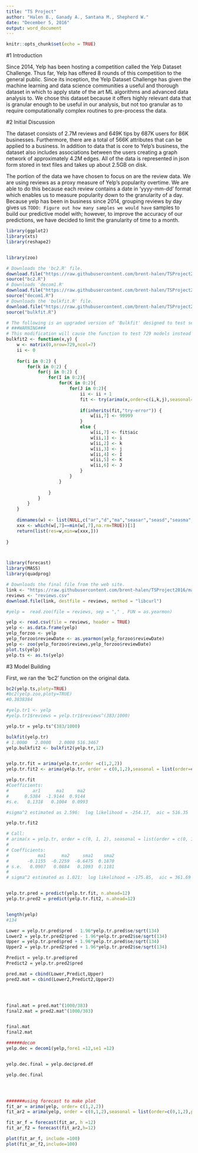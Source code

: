 ```yaml
---
title: "TS Project"
author: "Halen B., Ganady A., Santana M., Shepherd W."
date: "December 5, 2016"
output: word_document
---
```


```r
knitr::opts_chunk$set(echo = TRUE)
```

#1 Introduction

Since 2014, Yelp has been hosting a competition called the Yelp Dataset Challenge. Thus far, Yelp has offered 8 rounds of this competition to the general public. Since its inception, the Yelp Dataset Challenge has given the machine learning and data science communities a useful and thorough dataset in which to apply state of the art ML algorithms and advanced data analysis to. We chose this dataset because it offers highly relevant data that is granular enough to be useful in our analysis, but not too granular as to require computationally complex routines to pre-process the data. 

#2 Initial Discussion

The dataset consists of 2.7M reviews and 649K tips by 687K users for 86K businesses. Furthermore, there are a total of 566K attributes that can be applied to a business. In addition to data that is core to Yelp's business, the dataset also includes associations between the users creating a graph network of approximately 4.2M edges. All of the data is represented in json form stored in text files and takes up about 2.5GB on disk.

The portion of the data we have chosen to focus on are the review data. We are using reviews as a proxy measure of Yelp's popularity overtime. We are able to do this because each review contains a date in 'yyyy-mm-dd' format which enables us to measure popularity down to the granularity of a day. Because yelp has been in business since 2014, grouping reviews by day gives us `TODO: Figure out how many samples we would have` samples to build our predictive model with; however, to improve the accuracy of our predictions, we have decided to limit the granularity of time to a month.


```r
library(ggplot2)
library(xts)
library(reshape2)


library(zoo)

# Downloads the 'bc2.R' file.
download.file("https://raw.githubusercontent.com/brent-halen/TSProject2016/master/bc2.R", destfile = "bc2.R", method = "libcurl")
source("bc2.R")
# Downloads 'decom1.R'
download.file("https://raw.githubusercontent.com/brent-halen/TSProject2016/master/decom1.R",destfile="decom1.R", method="libcurl")
source("decom1.R")
# Downloads the 'bulkfit.R' file.
download.file("https://raw.githubusercontent.com/brent-halen/TSProject2016/master/bulkfit.R",destfile="bulkfit.R",method="libcurl")
source("bulkfit.R")

# The following is an upgraded version of 'Bulkfit' designed to test seasonal ARIMA models as well as stationary. 
# ###WARNING### 
# This modification will cause the function to test 729 models instead of just 27. It may take a while to complete.
bulkfit2 <- function(x,y) {
    w <- matrix(0,nrow=729,ncol=7)
    ii <- 0
    
    for(i in 0:2) {
        for(k in 0:2) {
            for(j in 0:2) {
                for(I in 0:2){
                    for(K in 0:2){
                        for(J in 0:2){
                            ii <- ii + 1
                            fit <- try(arima(x,order=c(i,k,j),seasonal= list(order=c(I,K,J),period=y)))
                            
                            if(inherits(fit,"try-error")) {
                                w[ii,7] <- 99999 	
                            }
                            else {
                                w[ii,7] <- fit$aic
                                w[ii,1] <- i
                                w[ii,2] <- k	
                                w[ii,3] <- j
                                w[ii,4] <- I
                                w[ii,5] <- K
                                w[ii,6] <- J
                            }
                        }
                    }
                        
                }
            }
        }
    }
    
    dimnames(w) <- list(NULL,c("ar","d","ma","seasar","seasd","seasma","AIC"))
    xxx <- which(w[,7]==min(w[,7],na.rm=TRUE))[1]
    return(list(res=w,min=w[xxx,]))
    
}



library(forecast)
library(MASS)
library(quadprog)

# Downloads the final file from the web site.
link <- "https://raw.githubusercontent.com/brent-halen/TSProject2016/master/reviews.csv"
reviews <- "reviews.csv"
download.file(link, destfile = reviews, method = "libcurl")

#yelp =  read.zoo(file = reviews, sep = "," , FUN = as.yearmon)

yelp <- read.csv(file = reviews, header = TRUE)
yelp <- as.data.frame(yelp)
yelp_forzoo <- yelp
yelp_forzoo$reviewDate <- as.yearmon(yelp_forzoo$reviewDate)
yelp <- zoo(yelp_forzoo$reviews,yelp_forzoo$reviewDate)
plot.ts(yelp)
yelp.ts <- as.ts(yelp)

```

#3 Model Building

First, we ran the 'bc2' function on the original data. 

```r

bc2(yelp.ts,ploty=TRUE)
#bc2(yelp.zoo,ploty=TRUE)
#0.3838384

```


```r


#yelp.tr1 <- yelp
#yelp.tr1$reviews = yelp.tr1$reviews^(383/1000)

yelp.tr = yelp.ts^(383/1000)

bulkfit(yelp.tr)
# 1.0000   2.0000   2.0000 516.3467 
yelp.bulkfit2 <- bulkfit2(yelp.tr,12)


yelp.tr.fit = arima(yelp.tr,order =c(1,2,2))
yelp.tr.fit2 <- arima(yelp.tr, order = c(0,1,2),seasonal = list(order=c(0,1,2),period=12))

yelp.tr.fit
#Coefficients:
#         ar1      ma1     ma2
#      0.5384  -1.9144  0.9144
#s.e.   0.1318   0.1004  0.0993

#sigma^2 estimated as 2.596:  log likelihood = -254.17,  aic = 516.35

yelp.tr.fit2

# Call:
# arima(x = yelp.tr, order = c(0, 1, 2), seasonal = list(order = c(0, 1, 2), period = 12))
# 
# Coefficients:
#           ma1      ma2     sma1    sma2
#       -0.1155  -0.2259  -0.6475  0.1870
# s.e.   0.0907   0.0884   0.1093  0.1181
# 
# sigma^2 estimated as 1.021:  log likelihood = -175.85,  aic = 361.69


yelp.tr.pred = predict(yelp.tr.fit, n.ahead=12)
yelp.tr.pred2 = predict(yelp.tr.fit2, n.ahead=12)


length(yelp)
#134

Lower = yelp.tr.pred$pred - 1.96*yelp.tr.pred$se/sqrt(134)
Lower2 = yelp.tr.pred2$pred - 1.96*yelp.tr.pred2$se/sqrt(134)
Upper = yelp.tr.pred$pred + 1.96*yelp.tr.pred$se/sqrt(134)
Upper2 = yelp.tr.pred2$pred + 1.96*yelp.tr.pred2$se/sqrt(134)

Predict = yelp.tr.pred$pred
Predict2 = yelp.tr.pred2$pred

pred.mat = cbind(Lower,Predict,Upper)
pred2.mat = cbind(Lower2,Predict2,Upper2)




final.mat = pred.mat^(1000/383)
final2.mat = pred2.mat^(1000/383)


final.mat
final2.mat

######decom 
yelp.dec = decom1(yelp,fore1 =12,se1 =12)


yelp.dec.final = yelp.dec$pred.df

yelp.dec.final




#######using forecast to make plot
fit_ar = arima(yelp, order= c(1,2,2))
fit_ar2 = arima(yelp, order = c(0,1,2),seasonal = list(order=c(0,1,2),period=12))

fit_ar_f = forecast(fit_ar, h =12)
fit_ar_f2 = forecast(fit_ar2,h=12)

plot(fit_ar_f, include =100)
plot(fit_ar_f2,include=100)

```

